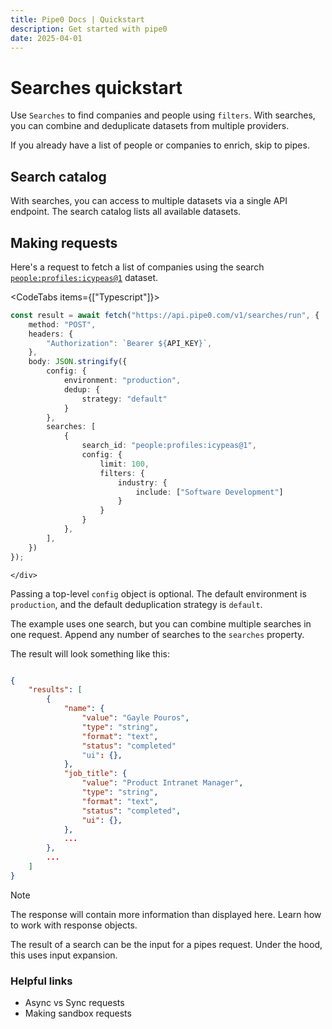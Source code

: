 ```yaml
---
title: Pipe0 Docs | Quickstart
description: Get started with pipe0
date: 2025-04-01
---
```



# Searches quickstart

Use `Searches` to find companies and people using `filters`. With searches, you can combine and deduplicate datasets from multiple providers.

If you already have a list of people or companies to enrich, skip to <AppLink linkType="pipesQuickstart">pipes</AppLink>.


## Search catalog

With searches, you can access to multiple datasets via a single API endpoint. The <AppLink linkType="searchCatalog">search catalog</AppLink> 
lists all available datasets.

## Making requests

Here's a request to fetch a list of companies using the search [`people:profiles:icypeas@1`]() dataset.

<CodeTabs items={["Typescript"]}>
    <div>
```typescript
const result = await fetch("https://api.pipe0.com/v1/searches/run", {
    method: "POST",
    headers: {
        "Authorization": `Bearer ${API_KEY}`,
    },
    body: JSON.stringify({
        config: {
            environment: "production",
            dedup: {
                strategy: "default"
            }
        },
        searches: [
            {
                search_id: "people:profiles:icypeas@1",
                config: {
                    limit: 100,
                    filters: {
                        industry: {
                            include: ["Software Development"]
                        }
                    }
                }
            },
        ],
    })
});
```
    </div>
</CodeTabs>

Passing a top-level `config` object is optional. The default environment is `production`, and the default deduplication strategy is `default`.

The example uses one search, but you can combine multiple searches in one request. Append any number of searches to the `searches` property.

The result will look something like this:

```json

{
	"results": [
		{
			"name": {
				"value": "Gayle Pouros",
                "type": "string",
				"format": "text",
				"status": "completed"
				"ui": {},
			},
			"job_title": {
				"value": "Product Intranet Manager",
                "type": "string",
				"format": "text",
				"status": "completed",
				"ui": {},
			},
            ...
		},
		...
	]
}
```

> [!NOTE]
>
> The response will contain more information than displayed here. Learn how to work with <AppLink linkType="pipelineResponse">response objects</AppLink>.

The result of a search can be the input for a <AppLink linkType="pipesQuickstart">pipes request</AppLink>. Under the hood, this uses <AppLink linkType="inputExpansion">input expansion</AppLink>.

### Helpful links

- <AppLink linkType="async">Async vs Sync requests</AppLink>
- <AppLink linkType="testMode">Making sandbox requests</AppLink>



